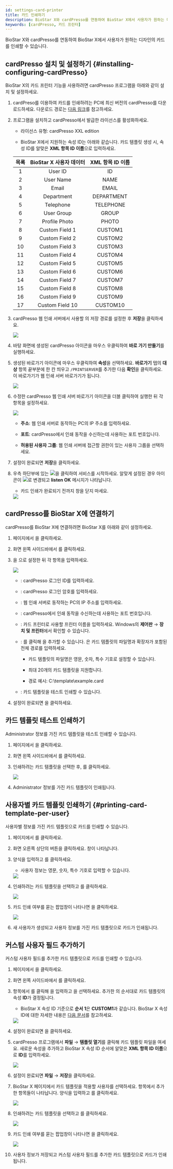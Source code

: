 ```yaml
---
id: settings-card-printer
title: 카드 인쇄하기
description: BioStar X와 cardPresso를 연동하여 BioStar X에서 사용자가 원하는 디자인의 카드를 인쇄할 수 있습니다.
keywords: [cardPresso, 카드 프린터]
---
```


BioStar X와 cardPresso를 연동하여 BioStar X에서 사용자가 원하는 디자인의 카드를 인쇄할 수 있습니다.

## cardPresso 설치 및 설정하기 {#installing-configuring-cardPresso}

BioStar X의 카드 프린터 기능을 사용하려면 cardPresso 프로그램을 아래와 같이 설치 및 설정하세요.

1. cardPreso를 이용하여 카드를 인쇄하려는 PC에 최신 버전의 cardPresso를 다운로드하세요. 다운로드 경로는 [다음 링크](https://www.cardpresso.com/downloads-cp)를 참고하세요.

1. 프로그램을 설치하고 cardPresso에서 발급한 라이선스를 활성화하세요.

    * 라이선스 유형: cardPresso XXL edition

    * BioStar X에서 지원하는 속성 ID는 아래와 같습니다. 카드 템플릿 생성 시, 속성 ID를 알맞은 **XML 항목 ID 이름**으로 입력하세요.

    <div className='overflow-x'>

    | 목록 | BioStar X 사용자 데이터 | XML 항목 ID 이름 |
    | :--: | :--: | :--: |
    | 1 | User ID | ID |
    | 2 | User Name | NAME |
    | 3 | Email | EMAIL |
    | 4 | Department | DEPARTMENT |
    | 5 | Telephone | TELEPHONE |
    | 6 | User Group | GROUP |
    | 7 | Profile Photo | PHOTO |
    | 8 | Custom Field 1 | CUSTOM1 |
    | 9 | Custom Field 2 | CUSTOM2 |
    | 10 | Custom Field 3 | CUSTOM3 |
    | 11 | Custom Field 4 | CUSTOM4 |
    | 12 | Custom Field 5 | CUSTOM5 |
    | 13 | Custom Field 6 | CUSTOM6 |
    | 14 | Custom Field 7 | CUSTOM7 |
    | 15 | Custom Field 8 | CUSTOM8 |
    | 16 | Custom Field 9 | CUSTOM9 |
    | 17 | Custom Field 10 | CUSTOM10 |

    </div>

1. cardPresso 웹 인쇄 서버에서 사용할 <Cmd sid="common.cardPrinter.cardTemplate" product='2' />의 저장 경로를 설정한 후 **저장**을 클릭하세요.

    <Image src='/img/biostarx-settings-card-printer-installation.png' />

1. 바탕 화면에 생성된 cardPresso 아이콘을 마우스 우클릭하여 **바로 가기 만들기**를 실행하세요.

1. 생성된 바로가기 아이콘에 마우스 우클릭하여 **속성**을 선택하세요. **바로가기** 탭의 **대상** 항목 끝부분에 한 칸 띄우고 `/PRINTSERVER`를 추가한 다음 **확인**을 클릭하세요. 이 바로가기가 웹 인쇄 서버 바로가기가 됩니다.

    <Image src='/img/biostarx-settings-card-printer-installation1.png' />

1. 수정한 cardPresso 웹 인쇄 서버 바로가기 아이콘을 더블 클릭하여 실행한 뒤 각 항목을 설정하세요.

    <Image src='/img/biostarx-settings-card-printer-installation2.png' />

    * **주소**: 웹 인쇄 서버로 동작하는 PC의 IP 주소를 입력하세요.

    * **포트**: cardPresso에서 인쇄 동작을 수신하는데 사용하는 포트 번호입니다.

    * **허용된 사용자 그룹**: 웹 인쇄 서버에 접근할 권한이 있는 사용자 그룹을 선택하세요.

1. 설정이 완료되면 **저장**을 클릭하세요.

1. 우측 하단부에 있는 <Image src='/img/common/ico-card-printer-play.png' ico alone />을 클릭하여 서비스를 시작하세요. 알맞게 설정된 경우 아이콘이 <Image src='/img/common/ico-card-printer-stop.png' ico alone />로 변경되고 **listen OK** 메시지가 나타납니다.

    * 카드 인쇄가 완료되기 전까지 창을 닫지 마세요.

    <Image src='/img/biostarx-settings-card-printer-installation3.png' />

## cardPresso를 BioStar X에 연결하기

cardPresso를 BioStar X에 연결하려면 BioStar X를 아래와 같이 설정하세요.

1. <Cmd sid='shell.header.launcher' /> 페이지에서 <Cmd sid='shell.header.setting' />을 클릭하세요.

1. 화면 왼쪽 사이드바에서 <Cmd sid="common.cardPrinter" product='2' />를 클릭하세요.

1. <Cmd sid="common.cardPrinter.cardpressoSetting" product='2' />을 <Cmd sid="common.use" product='2' />으로 설정한 뒤 각 항목을 입력하세요.

    <Image src='/img/biostarx-settings-card-printer.png' className='none' />

    * <Cmd sid="common.cardPrinter.id" product='2' />: cardPresso 로그인 ID를 입력하세요.

    * <Cmd sid="common.cardPrinter.password" product='2' />: cardPresso 로그인 암호를 입력하세요.

    * <Cmd sid="common.cardPrinter.ipAddress" product='2' />: 웹 인쇄 서버로 동작하는 PC의 IP 주소를 입력하세요.

    * <Cmd sid="common.cardPrinter.ipAddressPort" product='2' />: cardPresso에서 인쇄 동작을 수신하는데 사용하는 포트 번호입니다.

    * <Cmd sid="common.cardPrinter.printerName" product='2' />: 카드 프린터로 사용할 프린터 이름을 입력하세요. Windows의 **제어판** → **장치 및 프린터**에서 확인할 수 있습니다.

    * <Cmd sid="common.cardPrinter.cardTemplate" product='2' />: <Cmd sid="button.plusAdd" product='2' />를 클릭해 <Cmd sid="common.cardPrinter.cardTemplate" product='2' />을 추가할 수 있습니다. <Cmd sid="setting.server.card_template.configure.th.name" product='2' />은 카드 템플릿의 파일명과 확장자가 포함된 전체 경로를 입력하세요.

        * 카드 템플릿의 파일명은 영문, 숫자, 특수 기호로 설정할 수 있습니다.

        * 최대 20개의 카드 템플릿을 지원합니다.

        * 경로 예시: C:\template\example.card

    * <Cmd sid="common.cardPrinter.printTestLabel" product='2' />: 카드 템플릿을 테스트 인쇄할 수 있습니다.

1. 설정이 완료되면 <Cmd sid="button.apply" product='2' />을 클릭하세요.

## 카드 템플릿 테스트 인쇄하기

Administrator 정보를 가진 카드 템플릿을 테스트 인쇄할 수 있습니다.

1. <Cmd sid='shell.header.launcher' /> 페이지에서 <Cmd sid='shell.header.setting' />을 클릭하세요.

1. 화면 왼쪽 사이드바에서 <Cmd sid="common.cardPrinter" product='2' />를 클릭하세요.

1. 인쇄하려는 카드 템플릿을 선택한 후, <Cmd sid="common.cardPrinter.testPrint" product='2' />를 클릭하세요.

    <Image src='/img/biostarx-settings-card-printer1.png' className='none' />

1. Administrator 정보를 가진 카드 템플릿이 인쇄됩니다.

## 사용자별 카드 템플릿 인쇄하기 {#printing-card-template-per-user}

사용자별 정보를 가진 카드 템플릿으로 카드를 인쇄할 수 있습니다.

1. <Cmd sid='shell.header.launcher' /> 페이지에서 <Cmd sid='shell.header.user' />를 클릭하세요.

1. 화면 오른쪽 상단의 <Cmd sid='team.user.dialog.newUser' /> 버튼을 클릭하세요. <Cmd sid='team.user.dialog.newUser' /> 창이 나타납니다.

1. 양식을 입력하고 <Cmd sid="button.printCard" product='2' />를 클릭하세요.

    * 사용자 정보는 영문, 숫자, 특수 기호로 입력할 수 있습니다.

    <Image src='/img/biostarx-settings-card-printer-user.png' />

1. 인쇄하려는 카드 템플릿을 선택하고 <Cmd sid="common.cardPrinter.print" product='2' />를 클릭하세요.

    <Image src='/img/biostarx-settings-card-printer-user1.png' className='none' />

1. 카드 인쇄 여부를 묻는 팝업창이 나타나면 <Cmd sid="common.cardPrinter.ok" product='2' />을 클릭하세요.

    <Image src='/img/biostarx-settings-card-printer-user2.png' className='none' />

1. 새 사용자가 생성되고 사용자 정보를 가진 카드 템플릿으로 카드가 인쇄됩니다.

## 커스텀 사용자 필드 추가하기

커스텀 사용자 필드를 추가한 카드 템플릿으로 카드를 인쇄할 수 있습니다.

1. <Cmd sid='shell.header.launcher' /> 페이지에서 <Cmd sid='shell.header.setting' />을 클릭하세요.

1. 화면 왼쪽 사이드바에서 <Cmd sid="common.server" product='2' />를 클릭하세요.

1. <Cmd sid="setting.server.custom_field.title" product='2' /> 항목에서 <Cmd sid="button.plusAdd" product='2' />를 클릭해 <Cmd sid="setting.server.custom_field.configure.th.name" product='2' />을 입력하고 <Cmd sid="setting.server.custom_field.configure.th.type" product='2' />을 선택하세요. 추가한 <Cmd sid="setting.server.custom_field.title" product='2' />의 순서대로 카드 템플릿의 속성 **ID**가 결정됩니다.

    * BioStar X 속성 ID 기준으로 **순서 1**은 **CUSTOM1**과 같습니다. BioStar X 속성 ID에 대한 자세한 내용은 [다음 문서](#installing-configuring-cardPresso)를 참고하세요.

    <Image src='/img/biostarx-settings-card-printer-custom-user.png' />

1. 설정이 완료되면 <Cmd sid="button.apply" product='2' />을 클릭하세요.

1. cardPresso 프로그램에서 **파일** → **템플릿 열기**를 클릭해 카드 템플릿 파일을 여세요. 새로운 속성을 추가하고 BioStar X 속성 ID 순서에 알맞은 **XML 항목 ID 이름**으로 **ID**를 입력하세요.

    <Image src='/img/biostarx-settings-card-printer-template.png' />

1. 설정이 완료되면 **파일** → **저장**을 클릭하세요.

1. BioStar X <Cmd sid='shell.header.user' /> 페이지에서 카드 템플릿을 적용할 사용자를 선택하세요. <Cmd sid="setting.server.custom_field.title" product='2' /> 항목에서 추가한 항목들이 나타납니다. 양식을 입력하고 <Cmd sid="button.printCard" product='2' />를 클릭하세요.

    <Image src='/img/biostarx-settings-card-printer-custom-user1.png' />

1. 인쇄하려는 카드 템플릿을 선택하고 <Cmd sid="common.cardPrinter.print" product='2' />를 클릭하세요.

    <Image src='/img/biostarx-settings-card-printer-user1.png' className='none' />

1. 카드 인쇄 여부를 묻는 팝업창이 나타나면 <Cmd sid="common.cardPrinter.ok" product='2' />을 클릭하세요.

    <Image src='/img/biostarx-settings-card-printer-user2.png' className='none' />

1. 사용자 정보가 저장되고 커스텀 사용자 필드를 추가한 카드 템플릿으로 카드가 인쇄됩니다.
